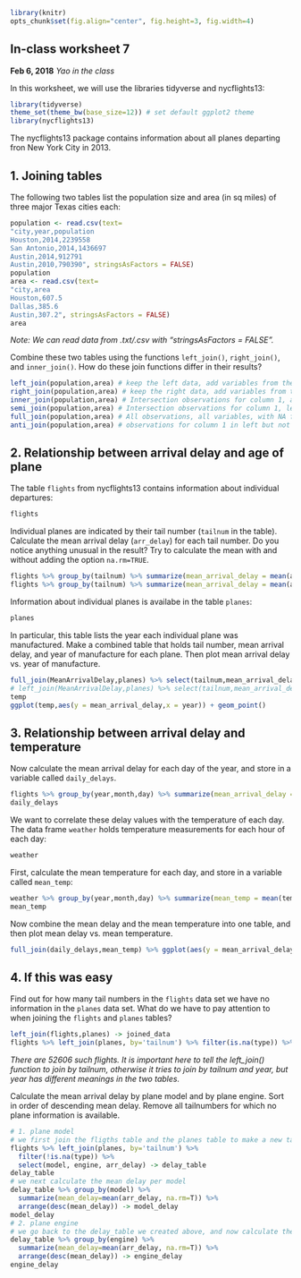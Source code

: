 ```r
library(knitr)
opts_chunk$set(fig.align="center", fig.height=3, fig.width=4)
```
## In-class worksheet 7
**Feb 6, 2018**
*Yao in the class*

In this worksheet, we will use the libraries tidyverse and nycflights13:
```r
library(tidyverse)
theme_set(theme_bw(base_size=12)) # set default ggplot2 theme
library(nycflights13)
```
The nycflights13 package contains information about all planes departing fron New York City in 2013. 

## 1. Joining tables

The following two tables list the population size and area (in sq miles) of three major Texas cities each:
```r
population <- read.csv(text=
"city,year,population
Houston,2014,2239558
San Antonio,2014,1436697
Austin,2014,912791
Austin,2010,790390", stringsAsFactors = FALSE)
population
area <- read.csv(text=
"city,area
Houston,607.5
Dallas,385.6
Austin,307.2", stringsAsFactors = FALSE)
area
```
*Note: We can read data from .txt/.csv with "stringsAsFactors = FALSE".*

Combine these two tables using the functions `left_join()`, `right_join()`, and `inner_join()`. How do these join functions differ in their results?

```r
left_join(population,area) # keep the left data, add variables from the right data
right_join(population,area) # keep the right data, add variables from the right data
inner_join(population,area) # Intersection observations for column 1, all variables
semi_join(population,area) # Intersection observations for column 1, left variables
full_join(population,area) # All observations, all variables, with NA filled
anti_join(population,area) # observations for column 1 in left but not in right, left variables
```

## 2. Relationship between arrival delay and age of plane

The table `flights` from nycflights13 contains information about individual departures:
```r
flights
```
Individual planes are indicated by their tail number (`tailnum` in the table). Calculate the mean arrival delay (`arr_delay`) for each tail number. Do you notice anything unusual in the result? Try to calculate the mean with and without adding the option `na.rm=TRUE`.
```r
flights %>% group_by(tailnum) %>% summarize(mean_arrival_delay = mean(arr_delay))
flights %>% group_by(tailnum) %>% summarize(mean_arrival_delay = mean(arr_delay,na.rm=TRUE)) -> MeanArrivalDelay# a logical value indicating whether NA values should be stripped before the computation proceeds.
```

Information about individual planes is availabe in the table `planes`:
```r
planes
```

In particular, this table lists the year each individual plane was manufactured. Make a combined table that holds tail number, mean arrival delay, and year of manufacture for each plane. Then plot mean arrival delay vs. year of manufacture.
```r
full_join(MeanArrivalDelay,planes) %>% select(tailnum,mean_arrival_delay,year) -> temp
# left_join(MeanArrivalDelay,planes) %>% select(tailnum,mean_arrival_delay,year) -> temp
temp
ggplot(temp,aes(y = mean_arrival_delay,x = year)) + geom_point()
```

## 3. Relationship between arrival delay and temperature

Now calculate the mean arrival delay for each day of the year, and store in a variable called `daily_delays`.
```r
flights %>% group_by(year,month,day) %>% summarize(mean_arrival_delay = mean(arr_delay,na.rm=TRUE)) -> daily_delays
daily_delays
```

We want to correlate these delay values with the temperature of each day. The data frame `weather` holds temperature measurements for each hour of each day:
```r
weather
```

First, calculate the mean temperature for each day, and store in a variable called `mean_temp`:
```r
weather %>% group_by(year,month,day) %>% summarize(mean_temp = mean(temp)) -> mean_temp
mean_temp
```

Now combine the mean delay and the mean temperature into one table, and then plot mean delay vs. mean temperature.
```r
full_join(daily_delays,mean_temp) %>% ggplot(aes(y = mean_arrival_delay,x = mean_temp)) + geom_point()

```

## 4. If this was easy

Find out for how many tail numbers in the `flights` data set we have no information in the `planes` data set. What do we have to pay attention to when joining the `flights` and `planes` tables?
```r
left_join(flights,planes) -> joined_data
flights %>% left_join(planes, by='tailnum') %>% filter(is.na(type)) %>% tally()
```
*There are 52606 such flights. It is important here to tell the left_join() function to join by tailnum, otherwise it tries to join by tailnum and year, but year has different meanings in the two tables.*

Calculate the mean arrival delay by plane model and by plane engine. Sort in order of descending mean delay. Remove all tailnumbers for which no plane information is available.
```r
# 1. plane model
# we first join the fligths table and the planes table to make a new table holding plane model, engine, and arrival delay
flights %>% left_join(planes, by='tailnum') %>% 
  filter(!is.na(type)) %>% 
  select(model, engine, arr_delay) -> delay_table
delay_table
# we next calculate the mean delay per model
delay_table %>% group_by(model) %>% 
  summarize(mean_delay=mean(arr_delay, na.rm=T)) %>%
  arrange(desc(mean_delay)) -> model_delay
model_delay
# 2. plane engine
# we go back to the delay_table we created above, and now calculate the mean per engine
delay_table %>% group_by(engine) %>% 
  summarize(mean_delay=mean(arr_delay, na.rm=T)) %>%
  arrange(desc(mean_delay)) -> engine_delay
engine_delay
```

